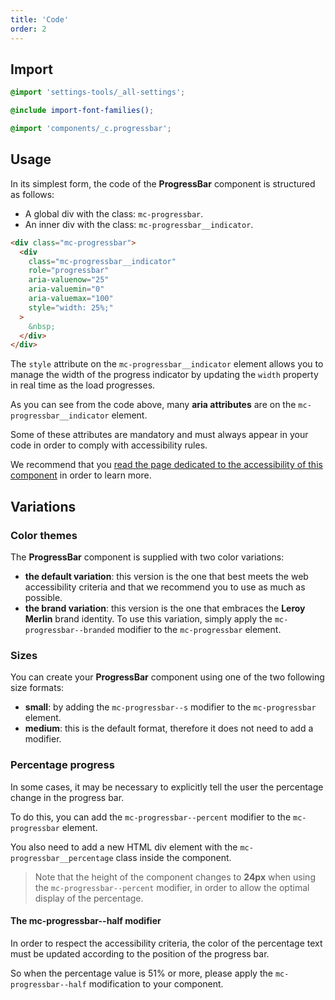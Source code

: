 ```yaml
---
title: 'Code'
order: 2
---
```


## Import

```scss
@import 'settings-tools/_all-settings';

@include import-font-families();

@import 'components/_c.progressbar';
```

## Usage

In its simplest form, the code of the **ProgressBar** component is structured as follows:

- A global div with the class: `mc-progressbar`.
- An inner div with the class: `mc-progressbar__indicator`.

```html
<div class="mc-progressbar">
  <div
    class="mc-progressbar__indicator"
    role="progressbar"
    aria-valuenow="25"
    aria-valuemin="0"
    aria-valuemax="100"
    style="width: 25%;"
  >
    &nbsp;
  </div>
</div>
```

<Preview path="default" nude />

<Highlight theme="tips" title="The style attribute">

  The `style` attribute on the `mc-progressbar__indicator` element allows you to manage the width of the progress indicator by updating the `width` property in real time as the load progresses.

</Highlight>

<Highlight theme="warning" title="Accessibility rules">

  As you can see from the code above, many **aria attributes** are on the `mc-progressbar__indicator` element.

  Some of these attributes are mandatory and must always appear in your code in order to comply with accessibility rules.

  We recommend that you [read the page dedicated to the accessibility of this component](/Components/ProgressBar/accessibilty/) in order to learn more.

</Highlight>

## Variations

### Color themes

The **ProgressBar** component is supplied with two color variations:

- **the default variation**: this version is the one that best meets the web accessibility criteria and that we recommend you to use as much as possible.
- **the brand variation**: this version is the one that embraces the **Leroy Merlin** brand identity. To use this variation, simply apply the `mc-progressbar--branded` modifier to the `mc-progressbar` element.

<Preview path="variations-colors" />

### Sizes

You can create your **ProgressBar** component using one of the two following size formats:

- **small**: by adding the `mc-progressbar--s` modifier to the `mc-progressbar` element.
- **medium**: this is the default format, therefore it does not need to add a modifier.

<Preview path="variations-sizes" />

### Percentage progress

In some cases, it may be necessary to explicitly tell the user the percentage change in the progress bar.

To do this, you can add the `mc-progressbar--percent` modifier to the `mc-progressbar` element.

You also need to add a new HTML div element with the `mc-progressbar__percentage` class inside the component.

<Preview path="percentage" />

> Note that the height of the component changes to **24px** when using the `mc-progressbar--percent` modifier, in order to allow the optimal display of the percentage.

#### The mc-progressbar--half modifier

In order to respect the accessibility criteria, the color of the percentage text must be updated according to the position of the progress bar.

So when the percentage value is 51% or more, please apply the `mc-progressbar--half` modification to your component.

<Preview path="percentage-half" nude />
